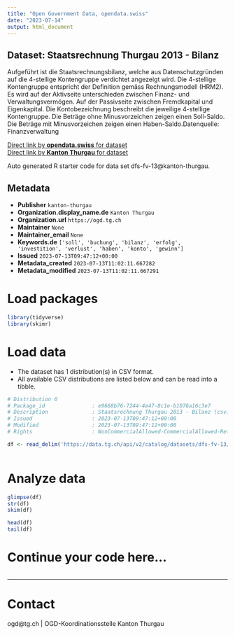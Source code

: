 ```yaml
---
title: "Open Government Data, opendata.swiss"
date: "2023-07-14"
output: html_document
---
```


## Dataset: Staatsrechnung Thurgau 2013 - Bilanz

Aufgeführt ist die Staatsrechnungsbilanz, welche aus Datenschutzgründen auf die 4-stellige Kontengruppe verdichtet angezeigt wird. Die 4-stellige Kontengruppe entspricht der Definition gemäss Rechnungsmodell (HRM2). Es wird auf der Aktivseite unterschieden zwischen Finanz- und Verwaltungsvermögen. Auf der Passivseite zwischen Fremdkapital und Eigenkapital. Die Kontobezeichnung beschreibt die jeweilige 4-stellige Kontengruppe. Die Beträge ohne Minusvorzeichen zeigen einen Soll-Saldo. Die Beträge mit Minusvorzeichen zeigen einen Haben-Saldo.Datenquelle: Finanzverwaltung

[Direct link by **opendata.swiss** for dataset](https://opendata.swiss/de/dataset/staatsrechnung-thurgau-2013-bilanz)<br>
[Direct link by **Kanton Thurgau** for dataset](https://data.tg.ch/explore/dataset/dfs-fv-13/)

Auto generated R starter code for data set dfs-fv-13@kanton-thurgau.

## Metadata

- **Publisher** `kanton-thurgau`
- **Organization.display_name.de** `Kanton Thurgau`
- **Organization.url** `https://ogd.tg.ch`
- **Maintainer** `None`
- **Maintainer_email** `None`
- **Keywords.de** `['soll', 'buchung', 'bilanz', 'erfolg', 'investition', 'verlust', 'haben', 'konto', 'gewinn']`
- **Issued** `2023-07-13T09:47:12+00:00`
- **Metadata_created** `2023-07-13T11:02:11.667282`
- **Metadata_modified** `2023-07-13T11:02:11.667291`


# Load packages

```r

library(tidyverse)
library(skimr)

```

# Load data

-   The dataset has 1 distribution(s) in CSV format.
-   All available CSV distributions are listed below and can be read into a tibble.

```r

# Distribution 0
# Package_id               : e9668b76-7244-4e47-8c1e-b1076a16c3e7
# Description              : Staatsrechnung Thurgau 2013 - Bilanz (csv)
# Issued                   : 2023-07-13T09:47:12+00:00
# Modified                 : 2023-07-13T09:47:12+00:00
# Rights                   : NonCommercialAllowed-CommercialAllowed-ReferenceRequired

df <- read_delim('https://data.tg.ch/api/v2/catalog/datasets/dfs-fv-13/exports/csv')



```

# Analyze data

```r

glimpse(df)
str(df)
skim(df)

head(df)
tail(df)

```

# Continue your code here...

```r

```

------------------------------------------------------------------------

# Contact

ogd@tg.ch | OGD-Koordinationsstelle Kanton Thurgau
